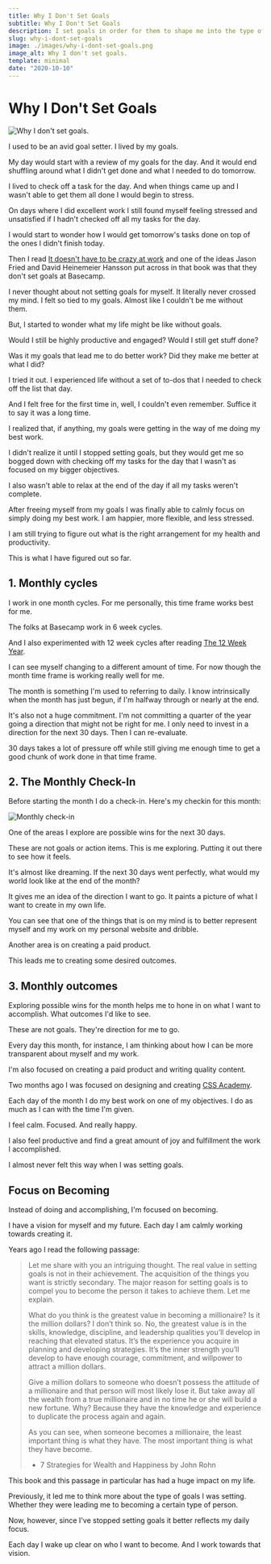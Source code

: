 ```yaml
---
title: Why I Don't Set Goals
subtitle: Why I Don't Set Goals
description: I set goals in order for them to shape me into the type of person I want to become.
slug: why-i-dont-set-goals
image: ./images/why-i-dont-set-goals.png
image_alt: Why I don't set goals.
template: minimal
date: "2020-10-10"
---
```


# Why I Don't Set Goals

![Why I don't set goals.](./images/why-i-dont-set-goals.png)

I used to be an avid goal setter. I lived by my goals.

My day would start with a review of my goals for the day. And it would end shuffling around what I didn't get done and what I needed to do tomorrow.

I lived to check off a task for the day. And when things came up and I wasn't able to get them all done I would begin to stress.

On days where I did excellent work I still found myself feeling stressed and unsatisfied if I hadn't checked off all my tasks for the day.

I would start to wonder how I would get tomorrow's tasks done on top of the ones I didn't finish today.

Then I read [It doesn't have to be crazy at work](https://basecamp.com/books/calm) and one of the ideas Jason Fried and David Heinemeier Hansson put across in that book was that they don't set goals at Basecamp.

I never thought about not setting goals for myself. It literally never crossed my mind. I felt so tied to my goals. Almost like I couldn't be me without them.

But, I started to wonder what my life might be like without goals.

Would I still be highly productive and engaged? Would I still get stuff done?

Was it my goals that lead me to do better work? Did they make me better at what I did?

I tried it out. I experienced life without a set of to-dos that I needed to check off the list that day.

And I felt free for the first time in, well, I couldn't even remember. Suffice it to say it was a long time.

I realized that, if anything, my goals were getting in the way of me doing my best work.

I didn't realize it until I stopped setting goals, but they would get me so bogged down with checking off my tasks for the day that I wasn't as focused on my bigger objectives.

I also wasn't able to relax at the end of the day if all my tasks weren't complete.

After freeing myself from my goals I was finally able to calmly focus on simply doing my best work. I am happier, more flexible, and less stressed.

I am still trying to figure out what is the right arrangement for my health and productivity.

This is what I have figured out so far.

## 1. Monthly cycles

I work in one month cycles. For me personally, this time frame works best for me.

The folks at Basecamp work in 6 week cycles.

And I also experimented with 12 week cycles after reading [The 12 Week Year](https://www.amazon.com/The-12-Week-Year-audiobook/dp/B00KN00GDI).

I can see myself changing to a different amount of time. For now though the month time frame is working really well for me.

The month is something I'm used to referring to daily. I know intrinsically when the month has just begun, if I'm halfway through or nearly at the end.

It's also not a huge commitment. I'm not committing a quarter of the year going a direction that might not be right for me. I only need to invest in a direction for the next 30 days. Then I can re-evaluate.

30 days takes a lot of pressure off while still giving me enough time to get a good chunk of work done in that time frame.

## 2. The Monthly Check-In

Before starting the month I do a check-in. Here's my checkin for this month:

![Monthly check-in](./images/monthly-check-in-2.png)

One of the areas I explore are possible wins for the next 30 days.

These are not goals or action items. This is me exploring. Putting it out there to see how it feels.

It's almost like dreaming. If the next 30 days went perfectly, what would my world look like at the end of the month?

It gives me an idea of the direction I want to go. It paints a picture of what I want to create in my own life.

You can see that one of the things that is on my mind is to better represent myself and my work on my personal website and dribble.

Another area is on creating a paid product.

This leads me to creating some desired outcomes.

## 3. Monthly outcomes

Exploring possible wins for the month helps me to hone in on what I want to accomplish. What outcomes I'd like to see.

These are not goals. They're direction for me to go.

Every day this month, for instance, I am thinking about how I can be more transparent about myself and my work.

I'm also focused on creating a paid product and writing quality content.

Two months ago I was focused on designing and creating [CSS Academy](https://www.cssacademy.com/).

Each day of the month I do my best work on one of my objectives. I do as much as I can with the time I'm given.

I feel calm. Focused. And really happy.

I also feel productive and find a great amount of joy and fulfillment the work I accomplished.

I almost never felt this way when I was setting goals.

## Focus on Becoming

Instead of doing and accomplishing, I'm focused on becoming.

I have a vision for myself and my future. Each day I am calmly working towards creating it.

Years ago I read the following passage:

> Let me share with you an intriguing thought. The real value in setting goals is not in their achievement. The acquisition of the things you want is strictly secondary. The major reason for setting goals is to compel you to become the person it takes to achieve them. Let me explain.
>
> What do you think is the greatest value in becoming a millionaire? Is it the million dollars? I don’t think so. No, the greatest value is in the skills, knowledge, discipline, and leadership qualities you’ll develop in reaching that elevated status. It’s the experience you acquire in planning and developing strategies. It’s the inner strength you’ll develop to have enough courage, commitment, and willpower to attract a million dollars.
>
> Give a million dollars to someone who doesn’t possess the attitude of a millionaire and that person will most likely lose it. But take away all the wealth from a true millionaire and in no time he or she will build a new fortune. Why? Because they have the knowledge and experience to duplicate the process again and again.
>
> As you can see, when someone becomes a millionaire, the least important thing is what they have. The most important thing is what they have become.
>
> - 7 Strategies for Wealth and Happiness by John Rohn

This book and this passage in particular has had a huge impact on my life.

Previously, it led me to think more about the type of goals I was setting. Whether they were leading me to becoming a certain type of person.

Now, however, since I've stopped setting goals it better reflects my daily focus.

Each day I wake up clear on who I want to become. And I work towards that vision.
